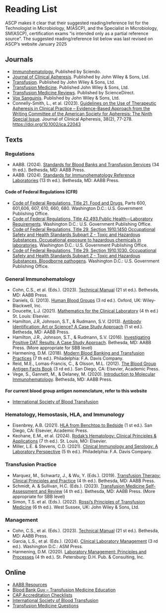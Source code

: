 # Reading List {-}

ASCP makes it clear that their suggested reading/reference list for the Technologist in Microbiology, M(ASCP), and the Specialist in Microbiology, SM(ASCP), certification exams "is intended only as a partial reference source". The suggested reading/reference list below was last revised on ASCP's website January 2025


## **Journals** {-}
*   <a href="https://sciendo.com/journal/IMMUNOHEMATOLOGY" target="_blank">Immunohematology.</a> Published by Sciendo.
*   <a href="https://onlinelibrary.wiley.com/journal/10981101" target="_blank">Journal of Clinical Apheresis</a>. Published by John Wiley & Sons, Ltd.
*   <a href="https://onlinelibrary.wiley.com/journal/15372995" target="_blank">Transfusion</a>. Published by John Wiley & Sons, Ltd.
*   <a href="https://onlinelibrary.wiley.com/journal/13653148" target="_blank">Transfusion Medicine</a>. Published John Wiley & Sons, Ltd.
*   <a href="https://www.sciencedirect.com/journal/transfusion-medicine-reviews" target="_blank">Transfusion Medicine Reviews</a>. Published by ScienceDirect.
*   <a href="https://onlinelibrary.wiley.com/journal/14230410" target="_blank">Vox Sanguinis</a>. Published by John Wiley & Sons, Ltd.
*   Connelly-Smith, L., et al. (2023). <a href="https://onlinelibrary.wiley.com/doi/10.1002/jca.22043" target="_blank">Guidelines on the Use of Therapeutic Apheresis in Clinical Practice – Evidence-Based Approach from the Writing Committee of the American Society for Apheresis: The Ninth Special Issue</a>. Journal of Clinical Apheresis, 38(2), 77-278. <a href="https://doi.org/10.1002/jca.22043" target="_blank">https://doi.org/10.1002/jca.22043</a>


## **Texts** {-}

### **Regulations** {-}
*   AABB. (2024). <a href="https://www.aabb.org/aabb-store/product/standards-for-blood-banks-and-transfusion-services-34th-edition---print-17353885" target="_blank">Standards for Blood Banks and Transfusion Services</a> (34 th ed.). Bethesda, MD: AABB Press.
*   AABB. (2024). <a href="https://www.aabb.org/aabb-store/product/standards-for-immunohematology-reference-laboratories-13th-edition-print-17356740" target="_blank">Standards for Immunohematology Reference Laboratories</a> (13 th ed.). Bethesda, MD: AABB Press.

#### **Code of Federal Regulations (CFR)**
*   <a href="https://www.ecfr.gov/current/title-21#0" target="_blank">Code of Federal Regulations, Title 21, Food and Drugs</a>, Parts 600, 601,606, 607, 610, 660, 680. Washington D.C.: U.S. Government Publishing Office.
*   <a href="https://www.ecfr.gov/current/title-42/chapter-IV/subchapter-G/part-493" target="_blank">Code of Federal Regulations, Title 42.493.Public Health—Laboratory Requirements</a>. Washington D.C.: U.S. Government Publishing Office.
*   <a href="https://www.ecfr.gov/current/title-29/subtitle-B/chapter-XVII/part-1910/subpart-Z/section-1910.1450" target="_blank">Code of Federal Regulations, Title 29, Section 1910.1450 Occupational Safety and Health Standards Subpart Z - Toxic and Hazardous Substances, Occupational exposure to hazardous chemicals in laboratories</a>. Washington D.C.: U.S. Government Publishing Office.
*   <a href="https://www.ecfr.gov/current/title-29/subtitle-B/chapter-XVII/part-1910/subpart-Z/section-1910.1030" target="_blank">Code of Federal Regulations, Title 29, Section 1910.1030. Occupational Safety and Health Standards Subpart Z - Toxic and Hazardous Substances, Bloodborne pathogens</a>. Washington D.C.: U.S. Government Publishing Office.

### **General Immunohematology** {-}
*   Cohn, C.S., et al. (Eds.). (2023). <a href="https://www.aabb.org/aabb-store/product/technical-manual-21st-edition---print-16919010" target="_blank">Technical Manual</a> (21 st ed.). Bethesda, MD: AABB Press.
*   Daniels, G. (2013). <a href="https://www.amazon.com/Human-Blood-Groups-Geoff-Daniels/dp/1444333240" target="_blank">Human Blood Groups</a> (3 rd ed.). Oxford, UK: Wiley-Blackwell, Inc.
*   Doucette, L.J. (2021). <a href="https://www.amazon.com/Mathematics-Clinical-Laboratory-Lorraine-Doucette-dp-0323554822/dp/0323554822" target="_blank">Mathematics for the Clinical Laboratory</a> (4 th ed.) St. Louis: Elsevier.
*   Hamilton, J.R, Johnson, S.T., & Rudmann, S.V. (2013). <a href="https://www.aabb.org/aabb-store/product/antibody-identification-art-or-science-a-case-study-approach---print-2285" target="_blank">Antibody Identification: Art or Science? A Case Study Approach</a> (1 st ed.). Bethesda, MD: AABB Press.
*   Hamilton, J.R., Johnson, S.T., & Rudmann, S.V. (2016). <a href="https://www.aabb.org/aabb-store/product/investigating-positive-dat-results-a-case-study-approach-13138213" target="_blank">Investigating Positive DAT Results: A Case Study Approach</a>. Bethesda, MD: AABB Press. (More appropriate for SBB level)
*   Harmening, D.M. (2018). <a href="https://www.amazon.com/Modern-Blood-Banking-Transfusion-Practices/dp/0803668880" target="_blank">Modern Blood Banking and Transfusion Practices</a> (7 th ed.). Philadelphia: F.A. Davis Company.
*   Reid, M.E., Lomas-Francis, C., & Olsson, M.L. (2012). <a href="https://www.amazon.com/Blood-Group-Antigen-FactsBook-Edition/dp/0124158498" target="_blank">The Blood Group Antigen Facts Book</a> (3 rd ed.). San Diego, CA: Elsevier, Academic Press.
*   Vege, S., Gannett, M., & Delaney, M. (2020). <a href="https://www.aabb.org/aabb-store/product/introduction-to-molecular-immunohematology---print-14750665" target="_blank">Introduction to Molecular Immunohematology</a>. Bethesda, MD: AABB Press.

#### **For current blood group antigen nomenclature, refer to this website**
*   <a href="https://www.isbtweb.org/" target="_blank">International Society of Blood Transfusion</a>


### **Hematology, Hemostasis, HLA, and Immunology** {-}
*    Eisenbrey, A.B. (2021). <a href="https://www.amazon.com/HLA-Benchtop-Bedside-Bradley-Eisenbrey/dp/012823976X" target="_blank">HLA from Benchtop to Bedside</a> (1 st ed.). San Diego, CA: Elsevier, Academic Press.
*    Keohane, E.M., et al. (2024). <a href="https://www.amazon.com/Rodaks-Hematology-Clinical-Principles-Applications-dp-0323936504/dp/0323936504" target="_blank">Rodak’s Hematology: Clinical Principles & Applications</a> (7 th ed.). St. Louis, MO: Elsevier.
*    Miller, L.E. & Stevens, C.D. (2021). <a href="https://www.amazon.com/Clinical-Immunology-Serology-Laboratory-Perspective-dp-0803694407/dp/0803694407" target="_blank">Clinical Immunology and Serology: A Laboratory Perspective</a> (5 th ed.). Philadelphia: F.A. Davis Company.


### **Transfusion Practice** {-}
*   Marquez, M., Schwartz, J., & Wu, Y. (Eds.). (2019). <a href="https://www.aabb.org/aabb-store/product/transfusion-therapy-clinical-principles-and-practice-4th-edition---print-14476454" target="_blank">Transfusion Therapy: Clinical Principles and Practice</a> (4 th ed.). Bethesda, MD: AABB Press.
*   Schmidt, A. & Sullivan, H.C. (Eds.). (2023). <a href="https://www.aabb.org/aabb-store/product/transfusion-medicine-self-assessment-and-review-4th-edition---print-17101937" target="_blank">Transfusion Medicine Self-Assessment and Review</a> (4 th ed.). Bethesda, MD: AABB Press. (More appropriate for SBB level)
*   Simon, T.S. et al. (Eds.). (2022). <a href="https://www.amazon.com/Rossis-Principles-Transfusion-Medicine-Simon-dp-1119719755/dp/1119719755" target="_blank">Rossi’s Principles of Transfusion Medicine</a> (6 th ed.). West Sussex, UK: John Wiley & Sons, Ltd.


### **Management** {-}
*   Cohn, C.S., et al. (Eds.). (2023). <a href="https://www.aabb.org/aabb-store/product/technical-manual-21st-edition---print-16919010" target="_blank">Technical Manual</a> (21 st ed.). Bethesda, MD: AABB Press.
*   Garcia, L.S., et al. (Eds.). (2024). <a href="https://www.amazon.com/Clinical-Laboratory-Management-ASM-Books-dp-1683673913/dp/1683673913" target="_blank">Clinical Laboratory Management</a> (3 rd ed.). Washington D.C.: ASM Press.
*   Harmening, D.M. (2020). <a href="https://www.amazon.com/Laboratory-Management-Principles-Processes-Fourth/dp/0943903181" target="_blank">Laboratory Management: Principles and Processes</a> (4 th ed.). St. Petersburg: D.H. Pub. & Consulting, Inc.


## **Online** {-}
*    <a href="https://www.aabb.org/news-resources/resources" target="_blank">AABB Resources</a>
*    <a href="https://www.bbguy.org/" target="_blank">Blood Bank Guy – Transfusion Medicine Education</a>
*    <a href="https://www.cap.org/laboratory-improvement/accreditation/accreditation-checklists" target="_blank">CAP Accreditation Checklists</a>
*    <a href="https://www.isbtweb.org/" target="_blank">International Society of Blood Transfusion</a>
*    <a href="https://transfusionnews.com/path-questions/" target="_blank">Transfusion Medicine Questions</a>